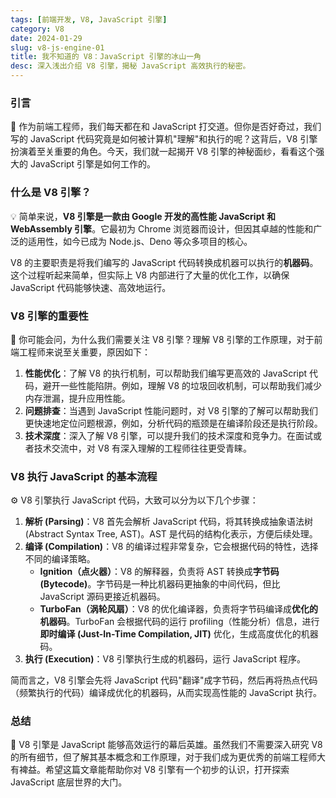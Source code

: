 ```yaml
---
tags: [前端开发, V8, JavaScript 引擎]
category: V8
date: 2024-01-29
slug: v8-js-engine-01
title: 我不知道的 V8：JavaScript 引擎的冰山一角
desc: 深入浅出介绍 V8 引擎，揭秘 JavaScript 高效执行的秘密。
---
```


### 引言

🚀 作为前端工程师，我们每天都在和 JavaScript 打交道。但你是否好奇过，我们写的 JavaScript 代码究竟是如何被计算机"理解"和执行的呢？这背后，V8 引擎扮演着至关重要的角色。今天，我们就一起揭开 V8 引擎的神秘面纱，看看这个强大的 JavaScript 引擎是如何工作的。

### 什么是 V8 引擎？

💡 简单来说，**V8 引擎是一款由 Google 开发的高性能 JavaScript 和 WebAssembly 引擎**。它最初为 Chrome 浏览器而设计，但因其卓越的性能和广泛的适用性，如今已成为 Node.js、Deno 等众多项目的核心。

V8 的主要职责是将我们编写的 JavaScript 代码转换成机器可以执行的**机器码**。这个过程听起来简单，但实际上 V8 内部进行了大量的优化工作，以确保 JavaScript 代码能够快速、高效地运行。

### V8 引擎的重要性

🤔 你可能会问，为什么我们需要关注 V8 引擎？理解 V8 引擎的工作原理，对于前端工程师来说至关重要，原因如下：

1. **性能优化**：了解 V8 的执行机制，可以帮助我们编写更高效的 JavaScript 代码，避开一些性能陷阱。例如，理解 V8 的垃圾回收机制，可以帮助我们减少内存泄漏，提升应用性能。
2. **问题排查**：当遇到 JavaScript 性能问题时，对 V8 引擎的了解可以帮助我们更快速地定位问题根源，例如，分析代码的瓶颈是在编译阶段还是执行阶段。
3. **技术深度**：深入了解 V8 引擎，可以提升我们的技术深度和竞争力。在面试或者技术交流中，对 V8 有深入理解的工程师往往更受青睐。

### V8 执行 JavaScript 的基本流程

⚙️ V8 引擎执行 JavaScript 代码，大致可以分为以下几个步骤：

1. **解析 (Parsing)**：V8 首先会解析 JavaScript 代码，将其转换成抽象语法树 (Abstract Syntax Tree, AST)。AST 是代码的结构化表示，方便后续处理。
2. **编译 (Compilation)**：V8 的编译过程非常复杂，它会根据代码的特性，选择不同的编译策略。
    - **Ignition（点火器）**：V8 的解释器，负责将 AST 转换成**字节码 (Bytecode)**。字节码是一种比机器码更抽象的中间代码，但比 JavaScript 源码更接近机器码。
    - **TurboFan（涡轮风扇）**：V8 的优化编译器，负责将字节码编译成**优化的机器码**。TurboFan 会根据代码的运行 profiling（性能分析）信息，进行**即时编译 (Just-In-Time Compilation, JIT)** 优化，生成高度优化的机器码。
3. **执行 (Execution)**：V8 引擎执行生成的机器码，运行 JavaScript 程序。

简而言之，V8 引擎会先将 JavaScript 代码"翻译"成字节码，然后再将热点代码（频繁执行的代码）编译成优化的机器码，从而实现高性能的 JavaScript 执行。

### 总结

👏 V8 引擎是 JavaScript 能够高效运行的幕后英雄。虽然我们不需要深入研究 V8 的所有细节，但了解其基本概念和工作原理，对于我们成为更优秀的前端工程师大有裨益。希望这篇文章能帮助你对 V8 引擎有一个初步的认识，打开探索 JavaScript 底层世界的大门。

